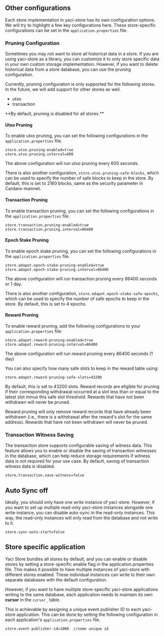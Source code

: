 
## Other configurations

Each store implementation in yaci-store has its own configuration options. We will try to highlight a few key configurations here.
These store-specific configurations can be set in the `application.properties` file.

### Pruning Configuration

Sometimes you may not want to store all historical data in a store. If you are using yaci-store as a library, you can customize it
to only store specific data in your own custom storage implementation. However, if you want to delete historical data from a store database, you can use the pruning configuration.

Currently, pruning configuration is only supported for the following stores. In the future, we will add support for other stores as well.
- utxo
- transaction

<Callout>
**By default, pruning is disabled for all stores.**
</Callout>

#### Utxo Pruning

To enable utxo pruning, you can set the following configurations in the `application.properties` file.

```properties
store.utxo.pruning-enabled=true
store.utxo.pruning.interval=600
```

The above configuration will run utxo pruning every 600 seconds.

There is also another configuration, `store.utxo.pruning-safe-blocks`, which can be used to specify the number of safe blocks to keep in the store.
By default, this is set to 2160 blocks, same as the security parameter in Cardano mainnet.

#### Transaction Pruning

To enable transaction pruning, you can set the following configurations in the `application.properties` file.

```properties
store.transaction.pruning-enabled=true
store.transaction.pruning.interval=86400
```

#### Epoch Stake Pruning
To enable epoch stake pruning, you can set the following configurations in the `application.properties` file.

```properties
store.adapot.epoch-stake-pruning-enabled=true
store.adapot.epoch-stake-pruning-interval=86400
```

The above configuration will run transaction pruning every 86400 seconds or 1 day.

There is also another configuration, `store.adapot.epoch-stake-safe-epochs`, which can be used to specify the number of safe epochs to keep in the store.
By default, this is set to 4 epochs.

#### Reward Pruning

To enable reward pruning, add the following configurations to your `application.properties` file:

```properties
store.adapot.reward-pruning-enabled=true
store.adapot.reward-pruning-interval=86400
```

The above configuration will run reward pruning every 86400 seconds (1 day)

You can also specify how many safe slots to keep in the reward table using:

```properties
store.adapot.reward-pruning-safe-slots=43200
```

By default, this is set to 43200 slots. Reward records are eligible for pruning if their corresponding withdrawal occurred at a slot less than or equal to the latest slot minus this safe slot threshold.
Rewards that have not been withdrawn will never be pruned.

<Callout>
Reward pruning will only remove reward records that have already been withdrawn (i.e., there is a withdrawal after the reward's slot for the same address). Rewards that have not been withdrawn will never be pruned.
</Callout>

### Transaction Witness Saving

The transaction store supports configurable saving of witness data. This feature allows you to enable or disable the saving of transaction witnesses in the database,
which can help reduce storage requirements if witness data is not required for your use case.
By default, saving of transaction witness data is disabled.

```properties
store.transaction.save-witness=false
```
## Auto Sync off

Ideally, you should only have one write instance of yaci-store. However, if you want to set up multiple read-only yaci-store instances alongside one write instance,
you can disable auto-sync in the read-only instances. This way, the read-only instances will only read from the database and not write to it.

```properties
store.sync-auto-start=false
```

## Store specific application

Yaci Store bundles all stores by default, and you can enable or disable stores by setting a store-specific enable flag in the application.properties file.
This makes it possible to have multiple instances of yaci-store with different stores enabled. These individual instances can write to their own separate databases with the default configuration.

However, if you want to have multiple store-specific yaci-store applications writing to the same database, each application needs to maintain its own **cursor** in the `cursor_` table.

This is achievable by assigning a unique event publisher ID to each yaci-store application. This can be done by setting the following configuration in each application's `application.properties` file.

```properties
store.event-publisher-id=1000  //some unique id
```
